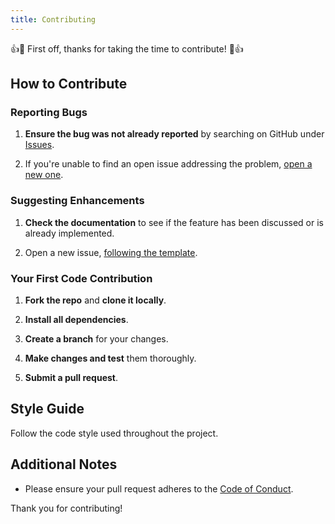 ```yaml
---
title: Contributing
---
```


👍🎉 First off, thanks for taking the time to contribute! 🎉👍

## How to Contribute

### Reporting Bugs

1. **Ensure the bug was not already reported** by searching on GitHub under [Issues](https://github.com/vectorboard/vectorboard/issues).

2. If you're unable to find an open issue addressing the problem, [open a new one](https://github.com/vectorboard/vectorboard/issues/new).

### Suggesting Enhancements

1. **Check the documentation** to see if the feature has been discussed or is already implemented.

2. Open a new issue, [following the template](https://github.com/vectorboard/vectorboard/issues/new).

### Your First Code Contribution

1. **Fork the repo** and **clone it locally**.

2. **Install all dependencies**.

3. **Create a branch** for your changes.

4. **Make changes and test** them thoroughly.

5. **Submit a pull request**.

## Style Guide

Follow the code style used throughout the project.

## Additional Notes

- Please ensure your pull request adheres to the [Code of Conduct](/4_dev/codeofconduct).

Thank you for contributing!
